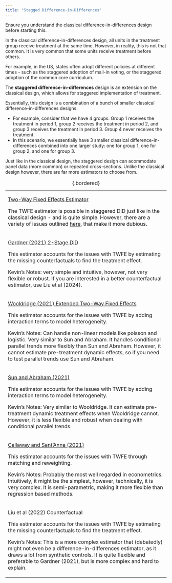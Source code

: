 ```yaml
---
title: "Stagged Difference-in-Differences"
---
```


::: small
Ensure you understand the classical difference-in-differences design before starting this.
:::

In the classical difference-in-differences design, all units in the treatment group receive treatment at the same time. However, in reality, this is not that common. It is very common that some units receive treatment before others.

::: small
For example, in the US, states often adopt different policies at different times - such as the staggered adoption of mail-in voting, or the staggered adoption of the common core curriculum.
:::

The **staggered difference-in-differences** design is an extension on the classical design, which allows for staggered implementation of treatment.

Essentially, this design is a combination of a bunch of smaller classical difference-in-differences designs.

-   For example, consider that we have 4 groups. Group 1 receives the treatment in period 1, group 2 receives the treatment in period 2, and group 3 receives the treatment in period 3. Group 4 never receives the treatment.
-   In this scenario, we essentially have 3 smaller classical difference-in-differences combined into one larger study: one for group 1, one for group 2, and one for group 3.

Just like in the classical design, the staggered design can acommodate panel data (more common) or repeated cross-sections. Unlike the classical design however, there are far more estimators to choose from.

+------------------------------------------------------------------------------------------------------------------------------------------------------------------------------------------------------------------------------------------------------------------------------------------------------------+
| [Two-Way Fixed Effects Estimator](twfe.qmd)                                                                                                                                                                                                                                                                |
|                                                                                                                                                                                                                                                                                                            |
| The TWFE estimator is possible in staggered DiD just like in the classical design - and is quite simple. However, there are a variety of issues outlined [here](twfestaggered.qmd), that make it more dubious.                                                                                             |
+------------------------------------------------------------------------------------------------------------------------------------------------------------------------------------------------------------------------------------------------------------------------------------------------------------+
| [Gardner (2021) 2-Stage DiD](did2s.qmd)                                                                                                                                                                                                                                                                    |
|                                                                                                                                                                                                                                                                                                            |
| This estimator accounts for the issues with TWFE by estimating the missing counterfactuals to find the treatment effect.                                                                                                                                                                                   |
|                                                                                                                                                                                                                                                                                                            |
| ::: small                                                                                                                                                                                                                                                                                                  |
| Kevin's Notes: very simple and intuitive, however, not very flexible or robust. If you are interested in a better counterfactual estimator, use Liu et al (2024).                                                                                                                                          |
| :::                                                                                                                                                                                                                                                                                                        |
+------------------------------------------------------------------------------------------------------------------------------------------------------------------------------------------------------------------------------------------------------------------------------------------------------------+
| [Wooldridge (2021) Extended Two-Way Fixed Effects](etwfe.qmd)                                                                                                                                                                                                                                              |
|                                                                                                                                                                                                                                                                                                            |
| This estimator accounts for the issues with TWFE by adding interaction terms to model heterogeneity.                                                                                                                                                                                                       |
|                                                                                                                                                                                                                                                                                                            |
| ::: small                                                                                                                                                                                                                                                                                                  |
| Kevin's Notes: Can handle non-linear models like poisson and logistic. Very similar to Sun and Abraham. It handles conditional parallel trends more flexibly than Sun and Abraham. However, it cannot estimate pre-treatment dynamic effects, so if you need to test parallel trends use Sun and Abraham.  |
| :::                                                                                                                                                                                                                                                                                                        |
+------------------------------------------------------------------------------------------------------------------------------------------------------------------------------------------------------------------------------------------------------------------------------------------------------------+
| [Sun and Abraham (2021)](sunab.qmd)                                                                                                                                                                                                                                                                        |
|                                                                                                                                                                                                                                                                                                            |
| This estimator accounts for the issues with TWFE by adding interaction terms to model heterogeneity.                                                                                                                                                                                                       |
|                                                                                                                                                                                                                                                                                                            |
| ::: small                                                                                                                                                                                                                                                                                                  |
| Kevin's Notes: Very similar to Wooldridge. It can estimate pre-treatment dynamic treatment effects when Wooldridge cannot. However, it is less flexible and robust when dealing with conditional parallel trends.                                                                                          |
| :::                                                                                                                                                                                                                                                                                                        |
+------------------------------------------------------------------------------------------------------------------------------------------------------------------------------------------------------------------------------------------------------------------------------------------------------------+
| [Callaway and Sant'Anna (2021)](cs.qmd)                                                                                                                                                                                                                                                                    |
|                                                                                                                                                                                                                                                                                                            |
| This estimator accounts for the issues with TWFE through matching and reweighting.                                                                                                                                                                                                                         |
|                                                                                                                                                                                                                                                                                                            |
| ::: small                                                                                                                                                                                                                                                                                                  |
| Kevin's Notes: Probably the most well regarded in econometrics. Intuitively, it might be the simplest, however, technically, it is very complex. It is semi-parametric, making it more flexible than regression based methods.                                                                             |
| :::                                                                                                                                                                                                                                                                                                        |
+------------------------------------------------------------------------------------------------------------------------------------------------------------------------------------------------------------------------------------------------------------------------------------------------------------+
| Liu et al (2022) Counterfactual                                                                                                                                                                                                                                                                            |
|                                                                                                                                                                                                                                                                                                            |
| This estimator accounts for the issues with TWFE by estimating the missing counterfactuals to find the treatment effect.                                                                                                                                                                                   |
|                                                                                                                                                                                                                                                                                                            |
| ::: small                                                                                                                                                                                                                                                                                                  |
| Kevin's Notes: This is a more complex estimator that (debatedly) might not even be a difference-in-differences estimator, as it draws a lot from synthetic controls. It is quite flexible and preferable to Gardner (2021), but is more complex and hard to explain.                                       |
| :::                                                                                                                                                                                                                                                                                                        |
+------------------------------------------------------------------------------------------------------------------------------------------------------------------------------------------------------------------------------------------------------------------------------------------------------------+

: {.bordered}
